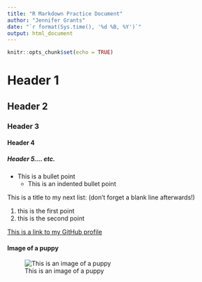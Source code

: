 ```yaml
---
title: "R Markdown Practice Document"
author: "Jennifer Grants"
date: "`r format(Sys.time(), '%d %B, %Y')`"
output: html_document
---
```


```r
knitr::opts_chunk$set(echo = TRUE)
```

# Header 1
## Header 2
### Header 3
#### Header 4
##### Header 5.... etc.  

* This is a bullet point  
    * This is an indented bullet point  

This is a title to my next list: (don't forget a blank line afterwards!)

1. this is the first point
2. this is the second point 

[This is a link to my GitHub profile](https://github.com/jmgrants) 

#### Image of a puppy
![This is an image of a puppy](http://cdn2-www.dogtime.com/assets/uploads/gallery/30-impossibly-cute-puppies/impossibly-cute-puppy-8.jpg)
